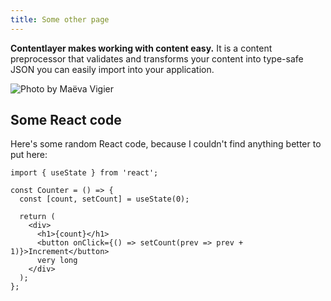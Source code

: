 ```yaml
---
title: Some other page
---
```


**Contentlayer makes working with content easy.** It is a content preprocessor that validates and transforms your content into type-safe JSON you can easily import into your application.

![Photo by Maëva Vigier](https://images.unsplash.com/photo-1699362232821-b2eccfc516e5?q=80&w=2670&auto=format&fit=crop&ixlib=rb-4.0.3&ixid=M3wxMjA3fDB8MHxwaG90by1wYWdlfHx8fGVufDB8fHx8fA%3D%3D)

## Some React code

Here's some random React code, because I couldn't find anything better to put here:

```tsx
import { useState } from 'react';

const Counter = () => {
  const [count, setCount] = useState(0);

  return (
    <div>
      <h1>{count}</h1>
      <button onClick={() => setCount(prev => prev + 1)}>Increment</button>
      very long
    </div>
  );
};
```
